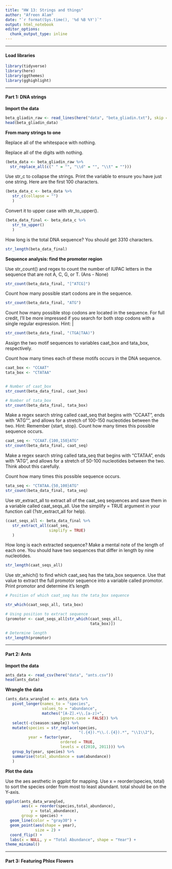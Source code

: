 ```yaml
---
title: "HW 13: Strings and things"
author: "Afreen Alam"
date: "`r format(Sys.time(), '%d %B %Y')`"
output: html_notebook
editor_options: 
  chunk_output_type: inline
---
```


***
#### Load libraries

```r
library(tidyverse)
library(here)
library(ggthemes)
library(gghighlight)
```

***
#### Part 1: DNA strings

**Import the data**

```r
beta_gliadin_raw <- read_lines(here("data", "beta_gliadin.txt"), skip = 1)
head(beta_gliadin_data)
```


**From many strings to one**


Replace all of the whitespace with nothing.

Replace all of the digits with nothing.

```r
(beta_data <- beta_gliadin_raw %>%
  str_replace_all(c(" " = "", "\\d" = "", "\\t" = "")))
```

Use str_c to collapse the strings. Print the variable to ensure you have just one string. Here are the first 100 characters.

```r
(beta_data_c <- beta_data %>%
   str_c(collapse = "")
   )
```

Convert it to upper case with str_to_upper().

```r
(beta_data_final <- beta_data_c %>%
   str_to_upper()
   )
```

 How long is the total DNA sequence? You should get 3310 characters.
 
```r
str_length(beta_data_final)
```

**Sequence analysis: find the promoter region**

Use str_count() and regex to count the number of IUPAC letters in the sequence that are not A, C, G, or T.
(Ans - None)

```r
str_count(beta_data_final, "[^ATCG]")
```

Count how many possible start codons are in the sequence.

```r
str_count(beta_data_final, "ATG")
```
Count how many possible stop codons are located in the sequence. For full credit, I’ll be more impressed if you search for both stop codons with a single regular expression. Hint: |

```r
str_count(beta_data_final, "(TGA|TAA)")
```

Assign the two motif sequences to variables caat_box and tata_box, respectively.

Count how many times each of these motifs occurs in the DNA sequence.

```r
caat_box <- "CCAAT"
tata_box <- "CTATAA"


# Number of caat_box
str_count(beta_data_final, caat_box)

# Number of tata_box
str_count(beta_data_final, tata_box)
```

Make a regex search string called caat_seq that begins with “CCAAT”, ends with “ATG”", and allows for a stretch of 100-150 nucleotides between the two. Hint: Remember {start, stop}.
Count how many times this possible sequence occurs.

```r
caat_seq <- "CCAAT.{100,150}ATG"
str_count(beta_data_final, caat_seq)
```

Make a regex search string called tata_seq that begins with “CTATAA”, ends with “ATG”, and allows for a stretch of 50-100 nucleotides between the two. Think about this carefully.

Count how many times this possible sequence occurs.

```r
tata_seq <- "CTATAA.{50,100}ATG"
str_count(beta_data_final, tata_seq)
```

Use str_extract_all to extract all of the caat_seq sequences and save them in a variable called caat_seqs_all. Use the simplify = TRUE argument in your function call (?str_extract_all for help).

```r
(caat_seqs_all <- beta_data_final %>%
   str_extract_all(caat_seq,
                   simplify = TRUE)
   )
```

How long is each extracted sequence? Make a mental note of the length of each one. You should have two sequences that differ in length by nine nucleotides.

```r
str_length(caat_seqs_all)
```
Use str_which() to find which caat_seq has the tata_box sequence. Use that value to extract the full promotor sequence into a variable called promotor.
Print promotor and determine it’s length

```r
# Position of which caat_seq has the tata_box sequence

str_which(caat_seqs_all, tata_box)

# Using position to extract sequence
(promotor <- caat_seqs_all[str_which(caat_seqs_all,
                                     tata_box)])

# Determine length
str_length(promotor)
```


***
#### Part 2: Ants

**Import the data**

```r
ants_data <- read_csv(here("data", "ants.csv"))
head(ants_data)
```


**Wrangle the data**

```r
(ants_data_wrangled <- ants_data %>%
   pivot_longer(names_to = "species",
                values_to = "abundance",
                matches("[A-Z].+\\.[a-z]+",
                        ignore.case = FALSE)) %>%
   select(-c(season:sample)) %>%
   mutate(species = str_replace(species,
                                "(.{4}).*\\.(.{4}).*", "\\1\\2"),
          year = factor(year,
                        ordered = TRUE,
                        levels = c(2010, 2011))) %>%
   group_by(year, species) %>%
   summarise(total_abundance = sum(abundance))
   )
```

**Plot the data**

Use the aes aesthetic in ggplot for mapping. Use x = reorder(species, total) to sort the species order from most to least abundant. total should be on the Y-axis.



```r
ggplot(ants_data_wrangled,
       aes(x = reorder(species,total_abundance),
           y = total_abundance),
       group = species) +
  geom_line(color = "gray30") +
  geom_point(aes(shape = year),
             size = 2) +
  coord_flip() +
  labs(x = NULL, y = "Total Abundance", shape = "Year") +
theme_minimal()  
```

***
#### Part 3: Featuring Phlox Flowers














































